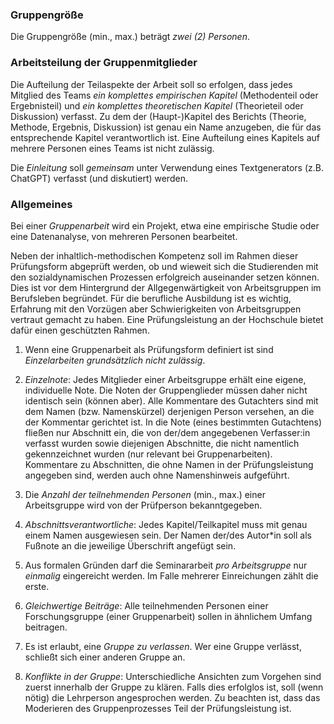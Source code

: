 
### Gruppengröße

Die Gruppengröße (min., max.) beträgt *zwei (2) Personen*.


### Arbeitsteilung der Gruppenmitglieder

Die Aufteilung der Teilaspekte der Arbeit soll so erfolgen, dass jedes Mitglied des Teams *ein komplettes empirischen Kapitel* (Methodenteil oder Ergebnisteil) und *ein komplettes theoretischen Kapitel* (Theorieteil oder Diskussion) verfasst. 
Zu dem der (Haupt-)Kapitel des Berichts (Theorie, Methode, Ergebnis, Diskussion) ist genau ein Name anzugeben, die für das entsprechende Kapitel verantwortlich ist.
Eine Aufteilung eines Kapitels auf mehrere Personen eines Teams ist nicht zulässig.

Die *Einleitung* soll *gemeinsam* unter Verwendung eines Textgenerators (z.B. ChatGPT) verfasst (und diskutiert) werden.


### Allgemeines



Bei einer *Gruppenarbeit* wird ein Projekt, etwa eine empirische Studie oder eine Datenanalyse, von mehreren Personen bearbeitet.

Neben der inhaltlich-methodischen Kompetenz soll im Rahmen dieser Prüfungsform abgeprüft werden, 
ob und wieweit sich die Studierenden mit den sozialdynamischen Prozessen erfolgreich auseinander setzen können. 
Dies ist vor dem Hintergrund der Allgegenwärtigkeit von Arbeitsgruppen im Berufsleben begründet. 
Für die berufliche Ausbildung ist es wichtig, Erfahrung mit den Vorzügen aber Schwierigkeiten von Arbeitsgruppen vertraut gemacht zu haben.
Eine Prüfungsleistung an der Hochschule bietet dafür einen geschützten Rahmen.





1. Wenn eine Gruppenarbeit als Prüfungsform definiert ist sind *Einzelarbeiten grundsätzlich nicht zulässig*.

2. *Einzelnote*: Jedes Mitglieder einer Arbeitsgruppe erhält eine eigene, individuelle Note. Die Noten der Gruppenglieder müssen daher nicht identisch sein (können aber). Alle Kommentare des Gutachters sind mit dem Namen (bzw. Namenskürzel) derjenigen Person versehen, an die der Kommentar gerichtet ist. In die Note (eines bestimmten Gutachtens) fließen nur Abschnitt ein, die von der/dem angegebenen Verfasser:in verfasst wurden sowie diejenigen Abschnitte, die nicht namentlich gekennzeichnet wurden (nur relevant bei Gruppenarbeiten). Kommentare zu Abschnitten, die ohne Namen in der Prüfungsleistung angegeben sind, werden auch ohne Namenshinweis aufgeführt.

2. Die *Anzahl der teilnehmenden Personen* (min., max.) einer Arbeitsgruppe wird von der Prüfperson bekanntgegeben.

3. *Abschnittsverantwortliche*: Jedes Kapitel/Teilkapitel muss mit genau einem Namen ausgewiesen sein. Der Namen der/des Autor*in soll als Fußnote an die jeweilige Überschrift angefügt sein.

5. Aus formalen Gründen darf die Seminararbeit *pro Arbeitsgruppe* nur *einmalig* eingereicht werden. Im Falle mehrerer Einreichungen zählt die erste.

11. *Gleichwertige Beiträge*: Alle teilnehmenden Personen einer Forschungsgruppe (einer Gruppenarbeit) sollen in ähnlichem Umfang beitragen.

13. Es ist erlaubt, eine *Gruppe zu verlassen*. Wer eine Gruppe verlässt, schließt sich einer anderen Gruppe an.

14. *Konflikte in der Gruppe*: Unterschiedliche Ansichten zum Vorgehen sind zuerst innerhalb der Gruppe zu klären. Falls dies erfolglos ist, soll (wenn nötig) die Lehrperson angesprochen werden. Zu beachten ist, dass das Moderieren des Gruppenprozesses Teil der Prüfungsleistung ist. 
